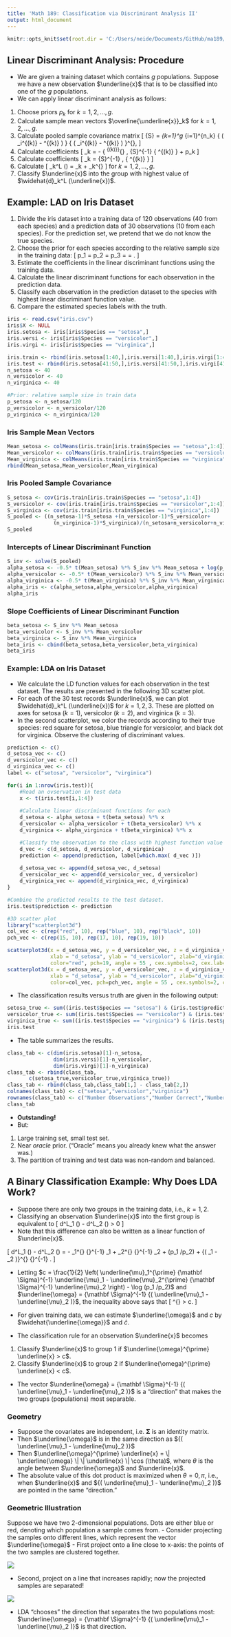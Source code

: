 ```yaml
---
title: 'Math 189: Classification via Discriminant Analysis II'
output: html_document
---
```


```r
knitr::opts_knit$set(root.dir = 'C:/Users/neide/Documents/GitHub/ma189/Data')
```

## Linear Discriminant Analysis: Procedure

- We are given a training dataset which contains $g$ populations. Suppose we have a new
observation $\underline{x}$ that is to be classified into one of the $g$ populations.
- We can apply linear discriminant analysis as follows:

1. Choose priors $p_k$ for $k=1,2,\ldots, g$.
2. Calculate sample mean vectors $\overline{\underline{x}}_k$ for $k=1,2,\ldots, g$.
3. Calculate pooled sample covariance matrix
\[
 {\mathbf S}  =  \frac{1}{N-g} \sum_{k=1}^g \sum_{i=1}^{n_k} 
 {   \left( \underline{x}_i^{(k)} - 
\overline{\underline{x}}^{(k)} \right)   } 
{  \left( \underline{x}_i^{(k)} - \overline{\underline{x}}^{(k)} \right)  }^{\prime},
\]
4. Calculate coefficients
\[
  \widehat{\alpha}_k  =  - \frac{1}{2}  {  \overline{\underline{x}}^{(k)}}^{\prime} \,
   {\mathbf S}^{-1} { \overline{\underline{x}}^{(k)} } + \log p_k
\]
5. Calculate coefficients
\[
  \widehat{\underline{\beta}}_k  =    {\mathbf S}^{-1} \, 
   {  \overline{\underline{x}}^{(k)} }
\]
6. Calculate
\[
 \widehat{d}_k^L (\underline{x})  = \widehat{\alpha}_k + \widehat{\underline{\beta}}_k^{\prime} \underline{x}
\]
for $k=1,2,\ldots, g$.
7. Classify $\underline{x}$ into the group with highest value of $\widehat{d}_k^L (\underline{x})$.

## Example: LAD on Iris Dataset

1. Divide the iris dataset into a training data of 120 observations (40 from each species) and a prediction data of 30 observations (10 from each species). For the prediction set, we pretend that we do not know the true species.
2. Choose the prior for each species according to the relative sample size in the training data:
\[
 p_1 = p_2 = p_3 = \frac{40}{120} = \frac{1}{3}.
\]
3. Estimate the coefficients in the linear discriminant functions using the training data.
4. Calculate the linear discriminant functions for each observation in the prediction data.
5. Classify each observation in the prediction dataset to the species with highest linear discriminant function value.
6. Compare the estimated species labels with the truth.

```r
iris <- read.csv("iris.csv")
iris$X <- NULL
iris.setosa <- iris[iris$Species == "setosa",]
iris.versi <- iris[iris$Species == "versicolor",]
iris.virgi <- iris[iris$Species == "virginica",]

iris.train <- rbind(iris.setosa[1:40,],iris.versi[1:40,],iris.virgi[1:40,])
iris.test <- rbind(iris.setosa[41:50,],iris.versi[41:50,],iris.virgi[41:50,])
n_setosa <- 40
n_versicolor <- 40
n_virginica <- 40

#Prior: relative sample size in train data
p_setosa <- n_setosa/120
p_versicolor <- n_versicolor/120
p_virginica <- n_virginica/120
```

### Iris Sample Mean Vectors

```r
Mean_setosa <- colMeans(iris.train[iris.train$Species == "setosa",1:4])
Mean_versicolor <- colMeans(iris.train[iris.train$Species == "versicolor",1:4])
Mean_virginica <- colMeans(iris.train[iris.train$Species == "virginica",1:4])
rbind(Mean_setosa,Mean_versicolor,Mean_virginica)
```

### Iris Pooled Sample Covariance

```r
S_setosa <- cov(iris.train[iris.train$Species == "setosa",1:4])
S_versicolor <- cov(iris.train[iris.train$Species == "versicolor",1:4])
S_virginica <- cov(iris.train[iris.train$Species == "virginica",1:4])
S_pooled <- ((n_setosa-1)*S_setosa +(n_versicolor-1)*S_versicolor+
               (n_virginica-1)*S_virginica)/(n_setosa+n_versicolor+n_virginica-3)
S_pooled
```

### Intercepts of Linear Discriminant Function 
 
```r
S_inv <- solve(S_pooled)
alpha_setosa <- -0.5* t(Mean_setosa) %*% S_inv %*% Mean_setosa + log(p_setosa)
alpha_versicolor <- -0.5* t(Mean_versicolor) %*% S_inv %*% Mean_versicolor + log(p_versicolor)
alpha_virginica <- -0.5* t(Mean_virginica) %*% S_inv %*% Mean_virginica + log(p_virginica)
alpha_iris <- c(alpha_setosa,alpha_versicolor,alpha_virginica)
alpha_iris
```

### Slope Coefficients of Linear Discriminant Function 

```r
beta_setosa <- S_inv %*% Mean_setosa
beta_versicolor <- S_inv %*% Mean_versicolor
beta_virginica <- S_inv %*% Mean_virginica
beta_iris <- cbind(beta_setosa,beta_versicolor,beta_virginica)
beta_iris
```

### Example: LDA on Iris Dataset 

- We calculate the LD function values for each observation in the test dataset. The results are presented in the following 3D scatter plot.
- For each of the $30$ test records $\underline{x}$, we can plot $\widehat{d}_k^L (\underline{x})$ for $k = 1, 2, 3$. These are plotted on axes for setosa ($k=1$), versicolor ($k=2$), and virginica ($k=3$).
- In the second scatterplot, we color the records according to their true species: red square for setosa, blue triangle for versicolor, and black dot for virginica. Observe the clustering of discriminant values.


```r
prediction <- c()
d_setosa_vec <- c()
d_versicolor_vec <- c()
d_virginica_vec <- c()
label <- c("setosa", "versicolor", "virginica")

for(i in 1:nrow(iris.test)){
    #Read an ovservation in test data
    x <- t(iris.test[i,1:4])
    
    #Calculate linear discriminant functions for each 
    d_setosa <- alpha_setosa + t(beta_setosa) %*% x
    d_versicolor <- alpha_versicolor + t(beta_versicolor) %*% x
    d_virginica <- alpha_virginica + t(beta_virginica) %*% x

    #Classify the observation to the class with highest function value
    d_vec <- c(d_setosa, d_versicolor, d_virginica)
    prediction <- append(prediction, label[which.max( d_vec )])
    
    d_setosa_vec <- append(d_setosa_vec, d_setosa)
    d_versicolor_vec <- append(d_versicolor_vec, d_versicolor)
    d_virginica_vec <- append(d_virginica_vec, d_virginica)
}

#Combine the predicted results to the test dataset.
iris.test$prediction <- prediction

#3D scatter plot
library("scatterplot3d")
col_vec <- c(rep("red", 10), rep("blue", 10), rep("black", 10))
pch_vec <- c(rep(15, 10), rep(17, 10), rep(19, 10))

scatterplot3d(x = d_setosa_vec, y = d_versicolor_vec, z = d_virginica_vec,
              xlab = "d_setosa", ylab = "d_versicolor",	zlab="d_virginica", 
              color="red", pch=19, angle = 55 , cex.symbols=2, cex.lab=2)
scatterplot3d(x = d_setosa_vec, y = d_versicolor_vec, z = d_virginica_vec,
              xlab = "d_setosa", ylab = "d_versicolor",	zlab="d_virginica", 
              color=col_vec, pch=pch_vec, angle = 55 , cex.symbols=2, cex.lab=2)
```

- The classification results versus truth are given in the following output:

```r
setosa_true <- sum((iris.test$Species == "setosa") & (iris.test$prediction == "setosa"))
versicolor_true <- sum((iris.test$Species == "versicolor") & (iris.test$prediction == "versicolor"))
virginica_true <- sum((iris.test$Species == "virginica") & (iris.test$prediction == "virginica"))
iris.test
```

- The table summarizes the results.

```r
class_tab <- c(dim(iris.setosa)[1]-n_setosa,
               dim(iris.versi)[1]-n_versicolor,
               dim(iris.virgi)[1]-n_virginica)
class_tab <- rbind(class_tab,
       c(setosa_true,versicolor_true,virginica_true))
class_tab <- rbind(class_tab,class_tab[1,] - class_tab[2,])
colnames(class_tab) <- c("setosa","versicolor","virginica")
rownames(class_tab) <- c("Number Observations","Number Correct","Number Wrong")
class_tab
```

- **Outstanding!**
- But:

1. Large training set, small test set.
2. Near *oracle* prior. ("Oracle" means you already knew what the answer was.)
3. The partition of training and test data was non-random and balanced.

## A Binary Classification Example: Why Does LDA Work?

- Suppose there are only two groups in the training data, i.e., $k = 1,2$.
- Classifying an observation $\underline{x}$ into the first group is equivalent to
\[
  d^L_1 (\underline{x}) - d^L_2 (\underline{x}) > 0
\]
- Note that this difference can also be written as a linear function of $\underline{x}$.

\[
  d^L_1 (\underline{x}) - d^L_2 (\underline{x}) =
  - \frac{1}{2} \underline{\mu}_1^{\prime} {\mathbf \Sigma}^{-1} \underline{\mu}_1
 + \frac{1}{2} \underline{\mu}_2^{\prime} {\mathbf \Sigma}^{-1} \underline{\mu}_2
 + \log (p_1 /p_2) + 
  {( \underline{\mu}_1 - \underline{\mu}_2 )}^{\prime} {\mathbf \Sigma}^{-1} \underline{x}.
\]

- Letting $c = \frac{1}{2} \left( \underline{\mu}_1^{\prime} {\mathbf \Sigma}^{-1} \underline{\mu}_1  - \underline{\mu}_2^{\prime} {\mathbf \Sigma}^{-1} \underline{\mu}_2 \right) - \log (p_1 /p_2)$ and $\underline{\omega} = {\mathbf \Sigma}^{-1} {( \underline{\mu}_1 - \underline{\mu}_2 )}$,
 the inequality above says that
\[
 \underline{\omega}^{\prime} \underline{x} > c.
\]

- For given training data, we can estimate $\underline{\omega}$ and $c$ by $\widehat{\underline{\omega}}$ and $\widehat{c}$.
- The classification rule for an observation $\underline{x}$ becomes

1. Classify $\underline{x}$ to group 1 if $\underline{\omega}^{\prime} \underline{x} > c$.
2. Classify $\underline{x}$ to group 2 if $\underline{\omega}^{\prime} \underline{x} < c$.

- The vector $\underline{\omega} = {\mathbf \Sigma}^{-1} {( \underline{\mu}_1 - \underline{\mu}_2 )}$ is a "direction” that makes the two groups (populations) most separable.

### Geometry

- Suppose the covariates are independent, i.e. ${\mathbf \Sigma}$ is an identity matrix.
- Then $\underline{\omega}$ is in the same direction as ${( \underline{\mu}_1 - \underline{\mu}_2 )}$
- Then $\underline{\omega}^{\prime} \underline{x} = \| \underline{\omega} \| \| \underline{x} \| \cos (\theta)$, where $\theta$ is the angle between $\underline{\omega}$ and $\underline{x}$.
- The absolute value of this dot product is maximized when $\theta = 0, \pi$, i.e., when $\underline{x}$ and ${( \underline{\mu}_1 - \underline{\mu}_2 )}$ are pointed in the same "direction.”

### Geometric Illustration

Suppose we have two 2-dimensional populations. Dots are either blue or red, denoting which population a sample comes from.
- Consider projecting the samples onto different lines, which represent the vector $\underline{\omega}$
- First project onto a line close to x-axis: the points of the two samples are clustered together.


![](images/LDA_2d_1.png)

- Second, project on a line that increases rapidly; now the projected samples are separated!

![](images/LDA_2d_2.png)

- LDA "chooses" the direction that separates the two populations most: $\underline{\omega} = {\mathbf \Sigma}^{-1} {( \underline{\mu}_1 - \underline{\mu}_2 )}$ is that direction.
